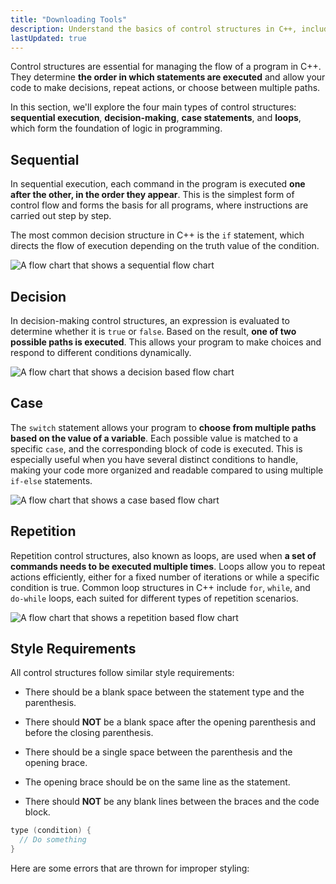 ```yaml
---
title: "Downloading Tools"
description: Understand the basics of control structures in C++, including sequential execution, decision-making, case statements, and loops, to control the flow of your programs effectively.
lastUpdated: true
---
```


Control structures are essential for managing the flow of a 
program in C++. They determine **the order in which statements 
are executed** and allow your code to make decisions, repeat 
actions, or choose between multiple paths.

In this section, we'll explore the four main types of control 
structures: **sequential execution**, **decision-making**, **case statements**, 
and **loops**, which form the foundation of logic in programming.

## Sequential

In sequential execution, each command in the program is executed 
**one after the other, in the order they appear**. This is the simplest 
form of control flow and forms the basis for all programs, where 
instructions are carried out step by step.

The most common decision structure in C++ is the `if` statement, which 
directs the flow of execution depending on the truth value of the condition.

![A flow chart that shows a sequential flow chart](@assets/control/sequential.webp)

## Decision

In decision-making control structures, an expression is evaluated to 
determine whether it is `true` or `false`. Based on the result, **one of 
two possible paths is executed**. This allows your program to make choices 
and respond to different conditions dynamically.

![A flow chart that shows a decision based flow chart](@assets/control/decision.webp)

## Case

The `switch` statement allows your program to **choose from multiple paths based on 
the value of a variable**. Each possible value is matched to a specific `case`, and 
the corresponding block of code is executed. This is especially useful when you 
have several distinct conditions to handle, making your code more organized and 
readable compared to using multiple `if-else` statements.

![A flow chart that shows a case based flow chart](@assets/control/case.webp)

## Repetition

Repetition control structures, also known as loops, are used when **a set of commands 
needs to be executed multiple times**. Loops allow you to repeat actions efficiently, 
either for a fixed number of iterations or while a specific condition is true. 
Common loop structures in C++ include `for`, `while`, and `do-while` loops, each suited 
for different types of repetition scenarios.

![A flow chart that shows a repetition based flow chart](@assets/control/repetition.webp)

## Style Requirements

All control structures follow similar style requirements:

- There should be a blank space between the statement type and the parenthesis.

- There should **NOT** be a blank space after the opening parenthesis and before the closing parenthesis.

- There should be a single space between the parenthesis and the opening brace.

- The opening brace should be on the same line as the statement.

- There should **NOT** be any blank lines between the braces and the code block.

```cpp
type (condition) {
  // Do something
}
```

Here are some errors that are thrown for improper styling:


<Code lang="shell" code={errors.controlStructuresError} />
